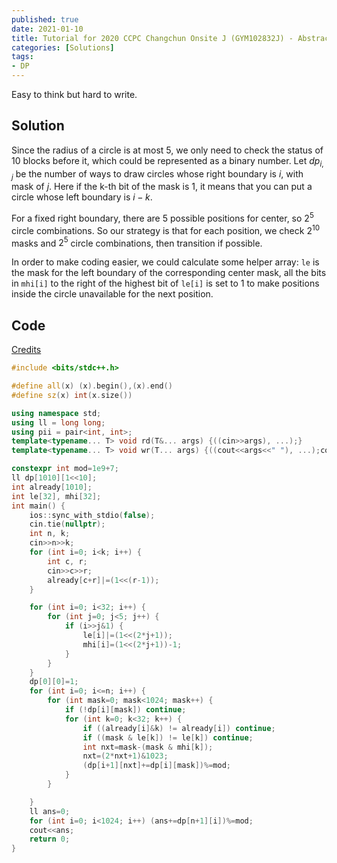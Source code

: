 ```yaml
---
published: true
date: 2021-01-10
title: Tutorial for 2020 CCPC Changchun Onsite J (GYM102832J) - Abstract Painting
categories: [Solutions]
tags: 
- DP
---
```


Easy to think but hard to write.



## Solution

Since the radius of a circle is at most 5, we only need to check the status of 10 blocks before it, which could be represented as a binary number. Let $dp_{i, j}$ be the number of ways to draw circles whose right boundary is $i$, with mask of $j$. Here if the k-th bit of the mask is 1, it means that you can put a circle whose left boundary is $i-k$.

For a fixed right boundary, there are 5 possible positions for center, so $2^5$ circle combinations. So our strategy is that for each position, we check $2^{10}$ masks and $2^5$ circle combinations, then transition if possible.

In order to make coding easier, we could calculate some helper array: `le` is the mask for the left boundary of the corresponding center mask, all the bits in `mhi[i]` to the right of the highest bit of `le[i]` is set to 1 to make positions inside the circle unavailable for the next position.

## Code

[Credits](https://codeforces.com/gym/102832/submission/99671702)

```cpp
#include <bits/stdc++.h>

#define all(x) (x).begin(),(x).end()
#define sz(x) int(x.size())

using namespace std;
using ll = long long;
using pii = pair<int, int>;
template<typename... T> void rd(T&... args) {((cin>>args), ...);}
template<typename... T> void wr(T... args) {((cout<<args<<" "), ...);cout<<endl;}

constexpr int mod=1e9+7;
ll dp[1010][1<<10];
int already[1010];
int le[32], mhi[32];
int main() {
    ios::sync_with_stdio(false);
    cin.tie(nullptr);
    int n, k;
    cin>>n>>k;
    for (int i=0; i<k; i++) {
        int c, r;
        cin>>c>>r;
        already[c+r]|=(1<<(r-1));
    }

    for (int i=0; i<32; i++) {
        for (int j=0; j<5; j++) {
            if (i>>j&1) {
                le[i]|=(1<<(2*j+1));
                mhi[i]=(1<<(2*j+1))-1;
            }
        }
    }
    dp[0][0]=1;
    for (int i=0; i<=n; i++) {
        for (int mask=0; mask<1024; mask++) {
            if (!dp[i][mask]) continue;
            for (int k=0; k<32; k++) {
                if ((already[i]&k) != already[i]) continue;
                if ((mask & le[k]) != le[k]) continue;
                int nxt=mask-(mask & mhi[k]);
                nxt=(2*nxt+1)&1023;
                (dp[i+1][nxt]+=dp[i][mask])%=mod;
            }
        }

    }
    ll ans=0;
    for (int i=0; i<1024; i++) (ans+=dp[n+1][i])%=mod;
    cout<<ans;
    return 0;
}
```
